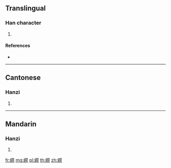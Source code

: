 {{character info/new}}
==Translingual==

===Han character===
{{Han char|rn=120|rad=糸|as=11|sn=17|four=27991|canj=VFBOF}}

# {{defn|Han|sort=糸11}}

====References====
* {{Han ref|kx=0935.190|dkj=27807|dj=1373.300|hdz=53447.020|uh=7E29|ud=32297|bh=EDDA|bd=60890}}

----

==Cantonese==

===Hanzi===
{{yue-hanzi|jyut=zoi3|y=joi3}}

# {{defn|lang=yue|sort=糸11}}

----

==Mandarin==

===Hanzi===
{{cmn-hanzi|pin=[[cài]] ([[cai4]])|wg=ts'ai<sup>4</sup>}}

# {{defn|lang=cmn|sort=糸11}}

[[fr:縩]]
[[mg:縩]]
[[pl:縩]]
[[th:縩]]
[[zh:縩]]
